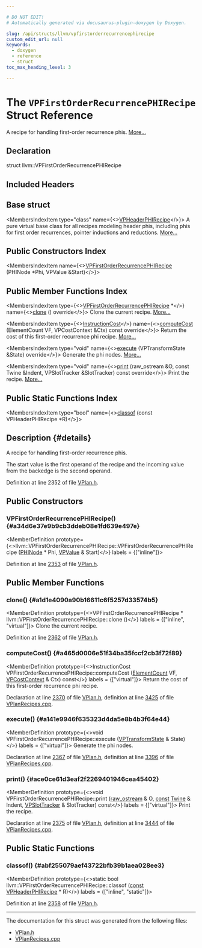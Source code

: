 ```yaml
---

# DO NOT EDIT!
# Automatically generated via docusaurus-plugin-doxygen by Doxygen.

slug: /api/structs/llvm/vpfirstorderrecurrencephirecipe
custom_edit_url: null
keywords:
  - doxygen
  - reference
  - struct
toc_max_heading_level: 3

---
```





# The `VPFirstOrderRecurrencePHIRecipe` Struct Reference

<DoxygenPage pluginConfig={pluginConfig}>

A recipe for handling first-order recurrence phis. <a href="#details">More...</a>

## Declaration

<CodeBlock>struct llvm::VPFirstOrderRecurrencePHIRecipe</CodeBlock>

## Included Headers

<IncludesList>
<IncludesListItem
  filePath="Transforms/Vectorize/VPlan.h"
  permalink="/docs/api/files/lib/lib/transforms/lib/transforms/vectorize/vplan-h"
  isLocal="true" />
</IncludesList>

## Base struct

<MembersIndex>

<MembersIndexItem
  type="class"
  name={<><a href="/docs/api/classes/llvm/vpheaderphirecipe">VPHeaderPHIRecipe</a></>}>
A pure virtual base class for all recipes modeling header phis, including phis for first order recurrences, pointer inductions and reductions. <a href="/docs/api/classes/llvm/vpheaderphirecipe/#details">More...</a>
</MembersIndexItem>

</MembersIndex>

## Public Constructors Index

<MembersIndex>

<MembersIndexItem
  name={<><a href="#a34d6e37e9b9cb3ddeb08e1fd639e497e">VPFirstOrderRecurrencePHIRecipe</a> (PHINode &#42;Phi, VPValue &amp;Start)</>}>
</MembersIndexItem>

</MembersIndex>

## Public Member Functions Index

<MembersIndex>

<MembersIndexItem
  type={<><a href="/docs/api/structs/llvm/vpfirstorderrecurrencephirecipe">VPFirstOrderRecurrencePHIRecipe</a> &#42;</>}
  name={<><a href="#a1d1e4090a90b16611c6f5257d33574b5">clone</a> () override</>}>
Clone the current recipe. <a href="#a1d1e4090a90b16611c6f5257d33574b5">More...</a>
</MembersIndexItem>

<MembersIndexItem
  type={<><a href="/docs/api/classes/llvm/instructioncost">InstructionCost</a></>}
  name={<><a href="#a465d0006e51f34ba35fccf2cb3f72f89">computeCost</a> (ElementCount VF, VPCostContext &amp;Ctx) const override</>}>
Return the cost of this first-order recurrence phi recipe. <a href="#a465d0006e51f34ba35fccf2cb3f72f89">More...</a>
</MembersIndexItem>

<MembersIndexItem
  type="void"
  name={<><a href="#a141e9946f635323d4da5e8b4b3f64e44">execute</a> (VPTransformState &amp;State) override</>}>
Generate the phi nodes. <a href="#a141e9946f635323d4da5e8b4b3f64e44">More...</a>
</MembersIndexItem>

<MembersIndexItem
  type="void"
  name={<><a href="#ace0ce61d3eaf2f2269401946cea45402">print</a> (raw&#95;ostream &amp;O, const Twine &amp;Indent, VPSlotTracker &amp;SlotTracker) const override</>}>
Print the recipe. <a href="#ace0ce61d3eaf2f2269401946cea45402">More...</a>
</MembersIndexItem>

</MembersIndex>

## Public Static Functions Index

<MembersIndex>

<MembersIndexItem
  type="bool"
  name={<><a href="#abf255079aef43722bfb39b1aea028ee3">classof</a> (const VPHeaderPHIRecipe &#42;R)</>}>
</MembersIndexItem>

</MembersIndex>

## Description {#details}

A recipe for handling first-order recurrence phis.

The start value is the first operand of the recipe and the incoming value from the backedge is the second operand.

Definition at line 2352 of file <a href="/docs/api/files/lib/lib/transforms/lib/transforms/vectorize/vplan-h">VPlan.h</a>.

<SectionDefinition>

## Public Constructors

### VPFirstOrderRecurrencePHIRecipe() {#a34d6e37e9b9cb3ddeb08e1fd639e497e}

<MemberDefinition
  prototype={<>llvm::VPFirstOrderRecurrencePHIRecipe::VPFirstOrderRecurrencePHIRecipe (<a href="/docs/api/classes/llvm/phinode">PHINode</a> &#42; Phi, <a href="/docs/api/classes/llvm/vpvalue">VPValue</a> &amp; Start)</>}
  labels = {["inline"]}>

Definition at line <a href="/docs/api/files/lib/lib/transforms/lib/transforms/vectorize/vplan-h/#l02353">2353</a> of file <a href="/docs/api/files/lib/lib/transforms/lib/transforms/vectorize/vplan-h">VPlan.h</a>.
</MemberDefinition>

</SectionDefinition>

<SectionDefinition>

## Public Member Functions

### clone() {#a1d1e4090a90b16611c6f5257d33574b5}

<MemberDefinition
  prototype={<>VPFirstOrderRecurrencePHIRecipe &#42; llvm::VPFirstOrderRecurrencePHIRecipe::clone ()</>}
  labels = {["inline", "virtual"]}>
Clone the current recipe.

Definition at line <a href="/docs/api/files/lib/lib/transforms/lib/transforms/vectorize/vplan-h/#l02362">2362</a> of file <a href="/docs/api/files/lib/lib/transforms/lib/transforms/vectorize/vplan-h">VPlan.h</a>.
</MemberDefinition>

### computeCost() {#a465d0006e51f34ba35fccf2cb3f72f89}

<MemberDefinition
  prototype={<>InstructionCost VPFirstOrderRecurrencePHIRecipe::computeCost (<a href="/docs/api/classes/llvm/elementcount">ElementCount</a> VF, <a href="/docs/api/structs/llvm/vpcostcontext">VPCostContext</a> &amp; Ctx) const</>}
  labels = {["virtual"]}>
Return the cost of this first-order recurrence phi recipe.

Declaration at line <a href="/docs/api/files/lib/lib/transforms/lib/transforms/vectorize/vplan-h/#l02370">2370</a> of file <a href="/docs/api/files/lib/lib/transforms/lib/transforms/vectorize/vplan-h">VPlan.h</a>, definition at line <a href="/docs/api/files/lib/lib/transforms/lib/transforms/vectorize/vplanrecipes-cpp/#l03425">3425</a> of file <a href="/docs/api/files/lib/lib/transforms/lib/transforms/vectorize/vplanrecipes-cpp">VPlanRecipes.cpp</a>.
</MemberDefinition>

### execute() {#a141e9946f635323d4da5e8b4b3f64e44}

<MemberDefinition
  prototype={<>void VPFirstOrderRecurrencePHIRecipe::execute (<a href="/docs/api/structs/llvm/vptransformstate">VPTransformState</a> &amp; State)</>}
  labels = {["virtual"]}>
Generate the phi nodes.

Declaration at line <a href="/docs/api/files/lib/lib/transforms/lib/transforms/vectorize/vplan-h/#l02367">2367</a> of file <a href="/docs/api/files/lib/lib/transforms/lib/transforms/vectorize/vplan-h">VPlan.h</a>, definition at line <a href="/docs/api/files/lib/lib/transforms/lib/transforms/vectorize/vplanrecipes-cpp/#l03396">3396</a> of file <a href="/docs/api/files/lib/lib/transforms/lib/transforms/vectorize/vplanrecipes-cpp">VPlanRecipes.cpp</a>.
</MemberDefinition>

### print() {#ace0ce61d3eaf2f2269401946cea45402}

<MemberDefinition
  prototype={<>void VPFirstOrderRecurrencePHIRecipe::print (<a href="/docs/api/classes/llvm/raw-ostream">raw&#95;ostream</a> &amp; O, <a href="/docs/api/files/lib/lib/target/lib/target/aarch64/aarch64promoteconstant-cpp/#a90f8350fecae261c25be85d38b451bff">const</a> <a href="/docs/api/classes/llvm/twine">Twine</a> &amp; Indent, <a href="/docs/api/classes/llvm/vpslottracker">VPSlotTracker</a> &amp; SlotTracker) const</>}
  labels = {["virtual"]}>
Print the recipe.

Declaration at line <a href="/docs/api/files/lib/lib/transforms/lib/transforms/vectorize/vplan-h/#l02375">2375</a> of file <a href="/docs/api/files/lib/lib/transforms/lib/transforms/vectorize/vplan-h">VPlan.h</a>, definition at line <a href="/docs/api/files/lib/lib/transforms/lib/transforms/vectorize/vplanrecipes-cpp/#l03444">3444</a> of file <a href="/docs/api/files/lib/lib/transforms/lib/transforms/vectorize/vplanrecipes-cpp">VPlanRecipes.cpp</a>.
</MemberDefinition>

</SectionDefinition>

<SectionDefinition>

## Public Static Functions

### classof() {#abf255079aef43722bfb39b1aea028ee3}

<MemberDefinition
  prototype={<>static bool llvm::VPFirstOrderRecurrencePHIRecipe::classof (<a href="/docs/api/files/lib/lib/target/lib/target/aarch64/aarch64promoteconstant-cpp/#a90f8350fecae261c25be85d38b451bff">const</a> <a href="/docs/api/classes/llvm/vpheaderphirecipe">VPHeaderPHIRecipe</a> &#42; R)</>}
  labels = {["inline", "static"]}>

Definition at line <a href="/docs/api/files/lib/lib/transforms/lib/transforms/vectorize/vplan-h/#l02358">2358</a> of file <a href="/docs/api/files/lib/lib/transforms/lib/transforms/vectorize/vplan-h">VPlan.h</a>.
</MemberDefinition>

</SectionDefinition>

<hr/>

The documentation for this struct was generated from the following files:

<ul>
<li><a href="/docs/api/files/lib/lib/transforms/lib/transforms/vectorize/vplan-h">VPlan.h</a></li>
<li><a href="/docs/api/files/lib/lib/transforms/lib/transforms/vectorize/vplanrecipes-cpp">VPlanRecipes.cpp</a></li>
</ul>

</DoxygenPage>
